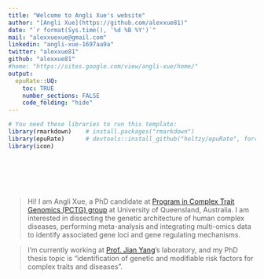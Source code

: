 ```yaml
---
title: "Welcome to Angli Xue's website"
author: "[Angli Xue](https://github.com/alexxue81)"
date: "`r format(Sys.time(), '%d %B %Y')`"
mail: "alexxuexue@gmail.com"
linkedin: "angli-xue-1697aa9a"
twitter: "alexxue81"
github: "alexxue81"
#home: "https://sites.google.com/view/angli-xue/home/"
output:
  epuRate::UQ:
    toc: TRUE
    number_sections: FALSE
    code_folding: "hide"
---
```

```r
# You need these libraries to run this template:
library(rmarkdown)    # install.packages("rmarkdown")
library(epuRate)      # devtools::install_github("holtzy/epuRate", force=TRUE)
library(icon)
```

<br><br><br><br>

> Hi! I am Angli Xue, a PhD candidate at [Program in Complex Trait Genomics (PCTG) group](https://cnsgenomics.com/) at University of Queensland, Australia. I am interested in dissecting the genetic architecture of human complex diseases, performing meta-analysis and integrating multi-omics data to identify associated gene loci and gene regulating mechanisms. 

> I'm currently working at [Prof. Jian Yang](https://scholar.google.com.au/citations?user=aLuqQs8AAAAJ&hl=en)'s laboratory, and my PhD thesis topic is "identification of genetic and modifiable risk factors for complex traits and diseases".

